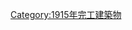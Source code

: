 {{Commonscat|Bridges completed in 1915}}
{{Cat nav 10years|20世紀橋梁|1915||年完工橋梁}}

[[Category:1915年完工建築物|Category:1915年完工建築物]]